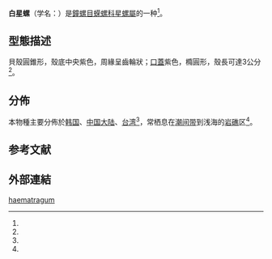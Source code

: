 {{Speciesbox
 | taxon = Astralium haematragum
 | authority = (Menke, 1829)<ref name="shell_167" />
}}

'''白星螺'''（学名：{{lang|la|''Astralium haematragum''}}）是[[鐘螺目|鐘螺目]][[蝾螺科|蝾螺科]][[星螺屬|星螺屬]]的一种<ref name="shell_167" />。

==型態描述==
貝殼圓錐形，殼底中央紫色，周緣呈齒輪狀；[[螺厣|口蓋]]紫色，橢圓形，殼長可達3公分<ref name="nmmba" />。

==分佈==
本物種主要分佈於[[韩国|韩国]]、[[中国大陆|中国大陆]]、[[台湾|台湾]]<ref name="shell_167" />，常栖息在[[潮间带|潮间带]]到浅海的[[岩礁|岩礁]]区<ref name="shell_167" />。

==参考文献==
{{reflist|refs=
<ref name="shell_167">{{cite web
 |url=http://shell.sinica.edu.tw/chinese/shellbase_detail.php?science_no=167
 |title=国际贝库：白星螺
 |publisher=台湾贝类资料库
 |accessdate=2018-03-13
 |archive-date=2016-03-04
 |archive-url=https://web.archive.org/web/20160304111951/http://shell.sinica.edu.tw/chinese/shellbase_detail.php?science_no=167
 |dead-url=no
 }}</ref>
<ref name="nmmba">
{{cite web
 |url=http://db.nmmba.gov.tw/BioSDS_WEB/Project/Project6/index.aspx
 |title=認識蠑螺：蠑螺的一生：台灣的蠑螺
 |language=zh-hant
 |accessdate=2017-02-15
 |archive-url=https://web.archive.org/web/20170215212448/http://db.nmmba.gov.tw/BioSDS_WEB/Project/Project6/index.aspx
 |archive-date=2017-02-15
 |dead-url=yes
 }}
</ref>
}}

==外部連結==
{{Taxonbar}}
[[Category:星螺屬|haematragum]]
